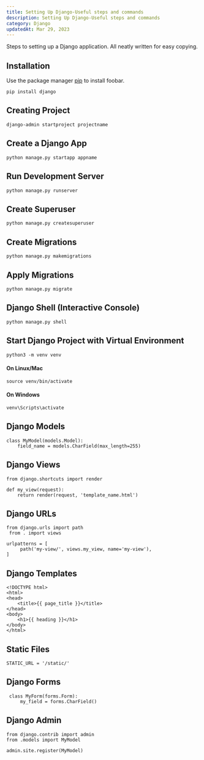 ```yaml
---
title: Setting Up Django-Useful steps and commands
description: Setting Up Django-Useful steps and commands
category: Django
updatedAt: Mar 29, 2023
---
```


Steps to setting up a Django application. All neatly written for easy copying.

## Installation

Use the package manager [pip](https://pip.pypa.io/en/stable/) to install foobar.

```
pip install django
```


## Creating Project

```
django-admin startproject projectname
```

## Create a Django App

```
python manage.py startapp appname
```

## Run Development Server

```
python manage.py runserver
```

## Create Superuser

```
python manage.py createsuperuser
```

## Create Migrations

```
python manage.py makemigrations
```

## Apply Migrations

```
python manage.py migrate
```

## Django Shell (Interactive Console)

```
python manage.py shell
```

## Start Django Project with Virtual Environment

```
python3 -m venv venv
```
#### On Linux/Mac

```
source venv/bin/activate
```

#### On Windows

```
venv\Scripts\activate
```

## Django Models

```
class MyModel(models.Model):
    field_name = models.CharField(max_length=255)
```

## Django Views

```
from django.shortcuts import render

def my_view(request):
    return render(request, 'template_name.html')
```

## Django URLs

```
from django.urls import path
 from . import views
```

```
urlpatterns = [
     path('my-view/', views.my_view, name='my-view'), 
]
```

## Django Templates

```
<!DOCTYPE html>
<html>
<head>
    <title>{{ page_title }}</title>
</head>
<body>
    <h1>{{ heading }}</h1>
</body>
</html>
```

## Static Files

```
STATIC_URL = '/static/'
```

## Django Forms

```
 class MyForm(forms.Form):
     my_field = forms.CharField()
```

## Django Admin

```
from django.contrib import admin
from .models import MyModel

admin.site.register(MyModel)
```